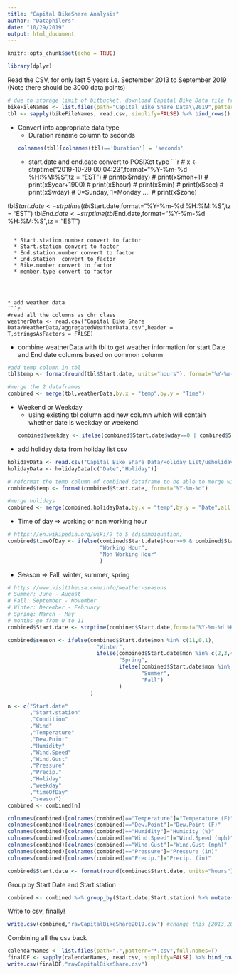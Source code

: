 ```yaml
---
title: "Capital BikeShare Analysis"
author: "Dataphilers"
date: "10/29/2019"
output: html_document
---
```


```r
knitr::opts_chunk$set(echo = TRUE)
```

```r
library(dplyr)
```


Read the CSV, for only last 5 years i.e. September 2013 to September 2019 (Note there should be 3000 data points)
```r
# due to storage limit of bitbucket, download Capital Bike Data file from https://www.capitalbikeshare.com/system-data
bikeFileNames <- list.files(path="Capital Bike Share Data\\2019",pattern="*.csv",full.names=T) #change this [2013,2014,2015,2016,2017,2018,2019]
tbl <- sapply(bikeFileNames, read.csv, simplify=FALSE) %>% bind_rows()
```

* Convert into appropriate data type
  * Duration rename column to seconds
```r
colnames(tbl)[colnames(tbl)=='Duration'] = 'seconds'
```
  
  * start.date and end.date convert to POSIXct type
```r
# x <- strptime("2019-10-29 00:04:23",format="%Y-%m-%d %H:%M:%S",tz = "EST")
# print(x$mday)
# print(x$mon+1)
# print(x$year+1900)
# print(x$hour)
# print(x$min)
# print(x$sec)
# print(x$wday) # 0=Sunday, 1=Monday ....
# print(x$zone)

tbl$Start.date <- strptime(tbl$Start.date,format="%Y-%m-%d %H:%M:%S",tz = "EST")
tbl$End.date <- strptime(tbl$End.date,format="%Y-%m-%d %H:%M:%S",tz = "EST")
```

  * Start.station.number convert to factor
  * Start.station convert to factor
  * End.station.number convert to factor
  * End.station  convert to factor
  * Bike.number convert to factor
  * member.type convert to factor




* add weather data
```r
#read all the columns as chr class
weatherData <- read.csv("Capital Bike Share Data/WeatherData/aggregatedWeatherData.csv",header = T,stringsAsFactors = FALSE)
```
  
  * combine weatherData with tbl to get weather information for start Date and End date columns based on common column
```r
#add temp column in tbl
tbl$temp <- format(round(tbl$Start.date, units="hours"), format="%Y-%m-%d %H:%M:%S")
```

```r
#merge the 2 dataframes
combined <- merge(tbl,weatherData,by.x = "temp",by.y = "Time")
```

* Weekend or Weekday
  * using existing tbl column add new column which will contain whether date is weekday or weekend
```r
combined$weekday <- ifelse(combined$Start.date$wday==0 | combined$Start.date$wday==6, "Weekend",  "Weekday")
```

* add holiday data from holiday list csv
```r
holidayData <- read.csv("Capital Bike Share Data/Holiday List/usholidays.csv",header = T,stringsAsFactors = FALSE)
holidayData <- holidayData[c("Date","Holiday")]

# reformat the temp column of combined dataframe to be able to merge with holidayData dataframe
combined$temp <- format(combined$Start.date, format="%Y-%m-%d")

#merge holidays
combined <- merge(combined,holidayData,by.x = "temp",by.y = "Date",all.x = TRUE)
```

* Time of day => working or non working hour 
```r
# https://en.wikipedia.org/wiki/9_to_5_(disambiguation)
combined$timeOfDay <- ifelse(combined$Start.date$hour>=9 & combined$Start.date$hour<=17,
                             "Working Hour",
                             "Non Working Hour"
                             )
```


* Season => Fall, winter, summer, spring 
```r
# https://www.visittheusa.com/info/weather-seasons
# Summer: June - August
# Fall: September - November
# Winter: December - February
# Spring: March - May 
# months go from 0 to 11
combined$Start.date <- strptime(combined$Start.date,format="%Y-%m-%d %H:%M:%S",tz = "EST")

combined$season <- ifelse(combined$Start.date$mon %in% c(11,0,1), 
                            "Winter",
                            ifelse(combined$Start.date$mon %in% c(2,3,4), 
                                   "Spring",
                                   ifelse(combined$Start.date$mon %in% c(5,6,7), 
                                          "Summer",
                                          "Fall")
                                   )
                          )
```




```r
n <- c("Start.date"          
       ,"Start.station"       
       ,"Condition"            
       ,"Wind"                
       ,"Temperature"          
       ,"Dew.Point"            
       ,"Humidity"            
       ,"Wind.Speed"           
       ,"Wind.Gust"            
       ,"Pressure"            
       ,"Precip."              
       ,"Holiday"              
       ,"weekday"             
       ,"timeOfDay"            
       ,"season")
combined <- combined[n]
```


```r
colnames(combined)[colnames(combined)=="Temperature"]="Temperature (F)"
colnames(combined)[colnames(combined)=="Dew.Point"]="Dew.Point (F)"
colnames(combined)[colnames(combined)=="Humidity"]="Humidity (%)"
colnames(combined)[colnames(combined)=="Wind.Speed"]="Wind.Speed (mph)"
colnames(combined)[colnames(combined)=="Wind.Gust"]="Wind.Gust (mph)"
colnames(combined)[colnames(combined)=="Pressure"]="Pressure (in)"
colnames(combined)[colnames(combined)=="Precip."]="Precip. (in)"
```

```r
combined$Start.date <- format(round(combined$Start.date, units="hours"), format="%Y-%m-%d %H:%M:%S")
```

Group by Start Date and Start.station
```r
combined <- combined %>% group_by(Start.date,Start.station) %>% mutate(noOfBikes = n()) %>% distinct(Start.date,Start.station,.keep_all = TRUE) %>% arrange(Start.station)
```

Write to csv, finally!
```r
write.csv(combined,"rawCapitalBikeShare2019.csv") #change this [2013,2014,2015,2016,2017,2018,2019]
```


Combining all the csv back
```r
calendarNames <- list.files(path=".",pattern="*.csv",full.names=T)
finalDF <- sapply(calendarNames, read.csv, simplify=FALSE) %>% bind_rows()
write.csv(finalDF,"rawCapitalBikeShare.csv")
```

